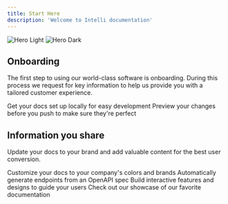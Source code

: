 ```yaml
---
title: Start Here 
description: 'Welcome to Intelli documentation'
---
```


<img
  className="block dark:hidden"
  src="/images/hero-light.svg"
  alt="Hero Light"
/>
<img
  className="hidden dark:block"
  src="/images/hero-dark.svg"
  alt="Hero Dark"
/>

## Onboarding 

The first step to using our world-class software is onboarding. During this process we request for key information to help us provide you with a tailored customer experience. 

<CardGroup cols={2}>
  <Card
    title="Edit Your Docs"
    icon="pen-to-square"
    href="https://intelliconcierge.com/docs/quickstart"
  >
    Get your docs set up locally for easy development
  </Card>
  <Card
    title="Preview Changes"
    icon="image"
    href="https://intelliconcierge.com/docs/development"
  >
    Preview your changes before you push to make sure they're perfect
  </Card>
</CardGroup>

## Information you share

Update your docs to your brand and add valuable content for the best user conversion.

<CardGroup cols={2}>
  <Card
    title="Customize Style"
    icon="palette"
    href="https://intelliconcierge.com/docs/settings/global"
  >
    Customize your docs to your company's colors and brands
  </Card>
  <Card
    title="Reference APIs"
    icon="code"
    href="https://intelliconcierge.com/docs/api-playground/openapi"
  >
    Automatically generate endpoints from an OpenAPI spec
  </Card>
  <Card
    title="Add Components"
    icon="screwdriver-wrench"
    href="https://intelliconcierge.com/docs/components/accordion"
  >
    Build interactive features and designs to guide your users
  </Card>
  <Card
    title="Get Inspiration"
    icon="stars"
    href="https://intelliconcierge.com/customers"
  >
    Check out our showcase of our favorite documentation
  </Card>
</CardGroup>
